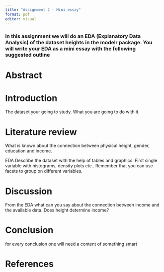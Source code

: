 ```yaml
---
title: "Assignment 2 - Mini essay"
format: pdf
editor: visual
---
```


### In this assignment we will do an EDA (Explanatory Data Analysis) of the dataset heights in the modelr package. You will write your EDA as a mini essay with the following suggested outline

# Abstract

# Introduction 

The dataset your going to study. What you are going to do with it.

# Literature review 

What is known about the connection between physical height, gender, education and income.

EDA Describe the dataset with the help of tables and graphics. First single variable with histograms, density plots etc.. Remember that you can use facets to group on different variables.

# Discussion 

From the EDA what can you say about the connection between income and the available data. Does height determine income?

# Conclusion

for every conclusion one will need a content of something smart

# References
